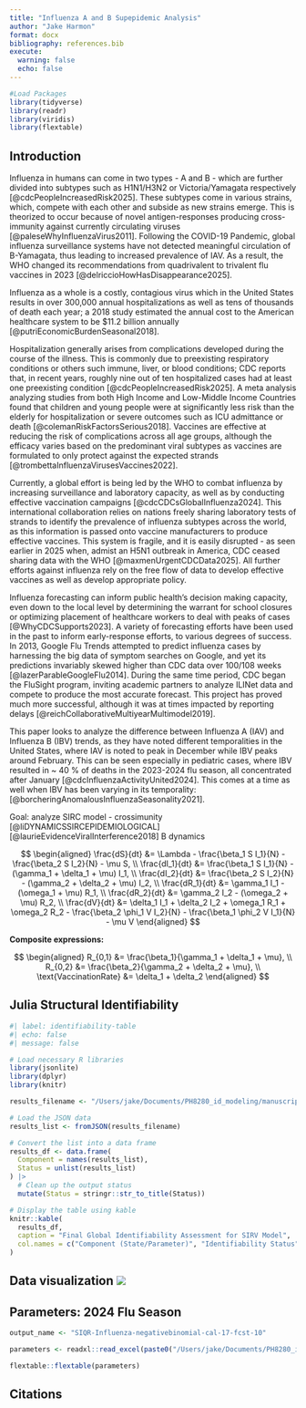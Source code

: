 ```yaml
---
title: "Influenza A and B Supepidemic Analysis"
author: "Jake Harmon"
format: docx
bibliography: references.bib
execute: 
  warning: false
  echo: false
---
```


```r
#Load Packages
library(tidyverse)
library(readr)
library(viridis) 
library(flextable)
```

## Introduction

Influenza in humans can come in two types - A and B - which are further divided into subtypes such as H1N1/H3N2 or Victoria/Yamagata respectively [@cdcPeopleIncreasedRisk2025]. These subtypes come in various strains, which, compete with each other and subside as new strains emerge. This is theorized to occur because of novel antigen-responses producing cross-immunity against currently circulating viruses [@paleseWhyInfluenzaVirus2011]. Following the COVID-19 Pandemic, global influenza surveillance systems have not detected meaningful circulation of B-Yamagata, thus leading to increased prevalence of IAV. As a result, the WHO changed its recommendations from quadrivalent to trivalent flu vaccines in 2023 [@delriccioHowHasDisappearance2025].

Influenza as a whole is a costly, contagious virus which in the United States results in over 300,000 annual hospitalizations as well as tens of thousands of death each year; a 2018 study estimated the annual cost to the American healthcare system to be \$11.2 billion annually [@putriEconomicBurdenSeasonal2018].

Hospitalization generally arises from complications developed during the course of the illness. This is commonly due to preexisting respiratory conditions or others such immune, liver, or blood conditions; CDC reports that, in recent years, roughly nine out of ten hospitalized cases had at least one preexisting condition [@cdcPeopleIncreasedRisk2025]. A meta analysis analyzing studies from both High Income and Low-Middle Income Countries found that children and young people were at significantly less risk than the elderly for hospitalization or severe outcomes such as ICU admittance or death [@colemanRiskFactorsSerious2018]. Vaccines are effective at reducing the risk of complications across all age groups, although the efficacy varies based on the predominant viral subtypes as vaccines are formulated to only protect against the expected strands [@trombettaInfluenzaVirusesVaccines2022].

Currently, a global effort is being led by the WHO to combat influenza by increasing surveillance and laboratory capacity, as well as by conducting effective vaccination campaigns [@cdcCDCsGlobalInfluenza2024]. This international collaboration relies on nations freely sharing laboratory tests of strands to identify the prevalence of influenza subtypes across the world, as this information is passed onto vaccine manufacturers to produce effective vaccines. This system is fragile, and it is easily disrupted - as seen earlier in 2025 when, admist an H5N1 outbreak in America, CDC ceased sharing data with the WHO [@maxmenUrgentCDCData2025]. All further efforts against influenza rely on the free flow of data to develop effective vaccines as well as develop appropriate policy.

Influenza forecasting can inform public health's decision making capacity, even down to the local level by determining the warrant for school closures or optimizing placement of healthcare workers to deal with peaks of cases [@WhyCDCSupports2023]. A variety of forecasting efforts have been used in the past to inform early-response efforts, to various degrees of success. In 2013, Google Flu Trends attempted to predict influenza cases by harnessing the big data of symptom searches on Google, and yet its predictions invariably skewed higher than CDC data over 100/108 weeks [@lazerParableGoogleFlu2014]. During the same time period, CDC began the FluSight program, inviting academic partners to analyze ILINet data and compete to produce the most accurate forecast. This project has proved much more successful, although it was at times impacted by reporting delays [@reichCollaborativeMultiyearMultimodel2019].

This paper looks to analyze the difference between Influenza A (IAV) and Influenza B (IBV) trends, as they have noted different temporalities in the United States, where IAV is noted to peak in December while IBV peaks around February. This can be seen especially in pediatric cases, where IBV resulted in \~ 40 % of deaths in the 2023-2024 flu season, all concentrated after January [@cdcInfluenzaActivityUnited2024]. This comes at a time as well when IBV has been varying in its temporality: [@borcheringAnomalousInfluenzaSeasonality2021].

Goal: analyze SIRC model - crossimunity [@liDYNAMICSSIRCEPIDEMIOLOGICAL] [@laurieEvidenceViralInterference2018] B dynamics

$$
\begin{aligned}
\frac{dS}{dt} &= \Lambda - \frac{\beta_1 S I_1}{N} - \frac{\beta_2 S I_2}{N} - \mu S, \\
\frac{dI_1}{dt} &= \frac{\beta_1 S I_1}{N} - (\gamma_1 + \delta_1 + \mu) I_1, \\
\frac{dI_2}{dt} &= \frac{\beta_2 S I_2}{N} - (\gamma_2 + \delta_2 + \mu) I_2, \\
\frac{dR_1}{dt} &= \gamma_1 I_1 - (\omega_1 + \mu) R_1, \\
\frac{dR_2}{dt} &= \gamma_2 I_2 - (\omega_2 + \mu) R_2, \\
\frac{dV}{dt} &= \delta_1 I_1 + \delta_2 I_2 + \omega_1 R_1 + \omega_2 R_2 
                 - \frac{\beta_2 \phi_1 V I_2}{N} - \frac{\beta_1 \phi_2 V I_1}{N} - \mu V
\end{aligned}
$$

**Composite expressions:**

$$
\begin{aligned}
R_{0,1} &= \frac{\beta_1}{\gamma_1 + \delta_1 + \mu}, \\
R_{0,2} &= \frac{\beta_2}{\gamma_2 + \delta_2 + \mu}, \\
\text{VaccinationRate} &= \delta_1 + \delta_2
\end{aligned}
$$

## Julia Structural Identifiability
```r
#| label: identifiability-table
#| echo: false
#| message: false

# Load necessary R libraries
library(jsonlite)
library(dplyr)
library(knitr)

results_filename <- "/Users/jake/Documents/PH8280_id_modeling/manuscript/data/sirv_identifiability_final.json"

# Load the JSON data
results_list <- fromJSON(results_filename)

# Convert the list into a data frame
results_df <- data.frame(
  Component = names(results_list),
  Status = unlist(results_list)
) |>
  # Clean up the output status
  mutate(Status = stringr::str_to_title(Status))

# Display the table using kable
knitr::kable(
  results_df,
  caption = "Final Global Identifiability Assessment for SIRV Model",
  col.names = c("Component (State/Parameter)", "Identifiability Status")
)
```


## Data visualization ![](data/flu_time_series.png)

## Parameters: 2024 Flu Season

```r
output_name <- "SIQR-Influenza-negativebinomial-cal-17-fcst-10"

parameters <- readxl::read_excel(paste0("/Users/jake/Documents/PH8280_id_modeling/manuscript/data/BayesianFitForecast/output/", output_name, "/parameters-", output_name, ".xlsx"))

flextable::flextable(parameters)
```

## Citations

